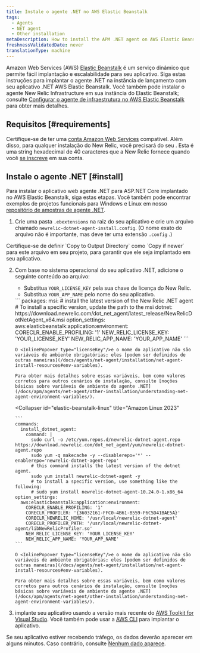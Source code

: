 ```yaml
---
title: Instale o agente .NET no AWS Elastic Beanstalk
tags:
  - Agents
  - NET agent
  - Other installation
metaDescription: How to install the APM .NET agent on AWS Elastic Beanstalk.
freshnessValidatedDate: never
translationType: machine
---
```


Amazon Web Services (AWS) [Elastic Beanstalk](https://aws.amazon.com/elasticbeanstalk) é um serviço dinâmico que permite fácil implantação e escalabilidade para seu aplicativo. Siga estas instruções para implantar o agente .NET na instância de lançamento com seu aplicativo .NET AWS Elastic Beanstalk. Você também pode instalar o agente New Relic Infrastructure em sua instância do Elastic Beanstalk; consulte [Configurar o agente de infraestrutura no AWS Elastic Beanstalk](/docs/infrastructure/install-infrastructure-agent/config-management-tools/configure-infrastructure-agent-aws-elastic-beanstalk/) para obter mais detalhes.

## Requisitos [#requirements]

Certifique-se de ter uma [conta Amazon Web Services](http://aws.amazon.com/elasticbeanstalk/) compatível. Além disso, para qualquer instalação do New Relic, você precisará do seu <InlinePopover type="licenseKey"/>. Esta é uma string hexadecimal de 40 caracteres que a New Relic fornece quando você [se inscreve](http://newrelic.com/signup "O link abre em uma nova janela") em sua conta.

## Instale o agente .NET [#install]

Para instalar o aplicativo web agente .NET para ASP.NET Core implantado no AWS Elastic Beanstalk, siga estas etapas. Você também pode encontrar exemplos de projetos funcionais para Windows e Linux em nosso [repositório de amostras de agente .NET](https://github.com/newrelic/newrelic-dotnet-examples/tree/main/elastic-beanstalk).

1. Crie uma pasta `.ebextensions` na raiz do seu aplicativo e crie um arquivo chamado `newrelic-dotnet-agent-install.config`. (O nome exato do arquivo não é importante, mas deve ter uma extensão `.config` .)

<Callout variant="important">
  Certifique-se de definir `Copy to Output Directory` como `Copy if newer` para este arquivo em seu projeto, para garantir que ele seja implantado em seu aplicativo.
</Callout>

2. Com base no sistema operacional do seu aplicativo .NET, adicione o seguinte conteúdo ao arquivo:

   * Substitua `YOUR_LICENSE_KEY` pela sua chave de licença do New Relic.
   * Substitua `YOUR_APP_NAME` pelo nome do seu aplicativo.

   <CollapserGroup>
     <Collapser
       id="elastic-beanstalk-windows"
       title="Windows"
     >
       ```
       packages:  
           msi:
             # install the latest version of the New Relic .NET agent
             # To install a specific version, update the path to the msi
             dotnet: https://download.newrelic.com/dot_net_agent/latest_release/NewRelicDotNetAgent_x64.msi
       option_settings:
           aws:elasticbeanstalk:application:environment:
             CORECLR_ENABLE_PROFILING: '1'
             NEW_RELIC_LICENSE_KEY: 'YOUR_LICENSE_KEY'
             NEW_RELIC_APP_NAME: 'YOUR_APP_NAME'
       ```

       O <InlinePopover type="licenseKey"/>e o nome do aplicativo não são variáveis de ambiente obrigatórias; eles [podem ser definidos de outras maneiras](/docs/agents/net-agent/installation/net-agent-install-resources#env-variables).

       Para obter mais detalhes sobre essas variáveis, bem como valores corretos para outros cenários de instalação, consulte [noções básicas sobre variáveis de ambiente do agente .NET](/docs/apm/agents/net-agent/other-installation/understanding-net-agent-environment-variables/).
     </Collapser>

     <Collapser
       id="elastic-beanstalk-linux"
       title="Amazon Linux 2023"
     >
       ```
       commands: 
         install_dotnet_agent:
           command: |
             sudo curl -o /etc/yum.repos.d/newrelic-dotnet-agent.repo https://download.newrelic.com/dot_net_agent/yum/newrelic-dotnet-agent.repo
             sudo yum -q makecache -y --disablerepo='*' --enablerepo='newrelic-dotnet-agent-repo'
             # this command installs the latest version of the dotnet agent.
             sudo yum install newrelic-dotnet-agent -y
             # to install a specific version, use something like the following:
             # sudo yum install newrelic-dotnet-agent-10.24.0-1.x86_64
       option_settings:
         aws:elasticbeanstalk:application:environment:
           CORECLR_ENABLE_PROFILING: '1'
           CORECLR_PROFILER: '{36032161-FFC0-4B61-B559-F6C5D41BAE5A}'
           CORECLR_NEWRELIC_HOME: '/usr/local/newrelic-dotnet-agent'
           CORECLR_PROFILER_PATH: '/usr/local/newrelic-dotnet-agent/libNewRelicProfiler.so'
           NEW_RELIC_LICENSE_KEY: 'YOUR_LICENSE_KEY'
           NEW_RELIC_APP_NAME: 'YOUR_APP_NAME'
       ```

       O <InlinePopover type="licenseKey"/>e o nome do aplicativo não são variáveis de ambiente obrigatórias; eles [podem ser definidos de outras maneiras](/docs/agents/net-agent/installation/net-agent-install-resources#env-variables).

       Para obter mais detalhes sobre essas variáveis, bem como valores corretos para outros cenários de instalação, consulte [noções básicas sobre variáveis de ambiente do agente .NET](/docs/apm/agents/net-agent/other-installation/understanding-net-agent-environment-variables/).
     </Collapser>
   </CollapserGroup>

3. implante seu aplicativo usando a versão mais recente do [AWS Toolkit for Visual Studio](https://aws.amazon.com/visualstudio/). Você também pode usar a [AWS CLI](https://docs.aws.amazon.com/cli/) para implantar o aplicativo.

Se seu aplicativo estiver recebendo tráfego, os dados deverão aparecer em alguns minutos. Caso contrário, consulte [Nenhum dado aparece](/docs/agents/net-agent/troubleshooting/no-data-appears-net).

<InstallFeedback/>
